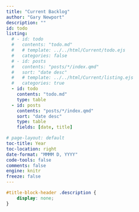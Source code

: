 ```yaml
---
title: "Current Backlog"
author: "Gary Newport"
description: ""
id: todo
listing:
  # - id: todo
  #   contents: "todo.md"
  #   # template: ../../html/Current/todo.ejs
  #   categories: false 
  # - id: posts
  #   contents: "posts/*/index.qmd"
  #   sort: "date desc"
  #   # template: ../../html/Current/listing.ejs
  #   categories: true
  - id: todo
    contents: "todo.md"
    type: table
  - id: posts
    contents: "posts/*/index.qmd"
    sort: "date desc"
    type: table
    fields: [date, title]

# page-layout: default
toc-title: Year
toc-location: right
date-format: "MMMM D, YYYY"
code-tools: false
comments: false
engine: knitr
freeze: false
---
```

 
```css
#title-block-header .description {
    display: none;
}
```

:::{#todo}
:::

:::{#posts}
:::


